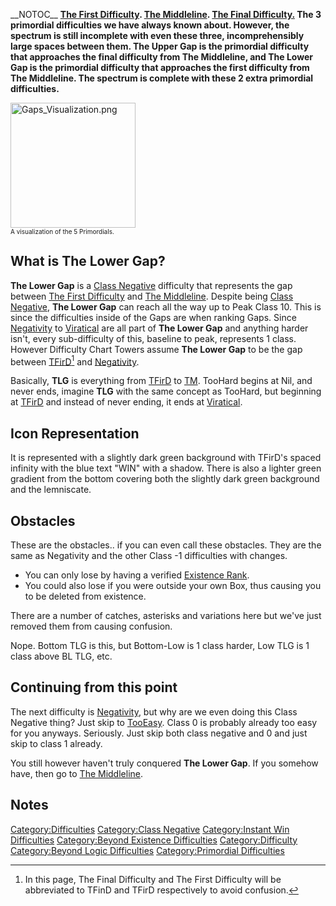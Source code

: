 __NOTOC__{{PrimordialDifficulty}}
{{Unloseable Difficulty}}
{{NewDifficultyInfobox
|title1 = <span style = "color:#40FF40; font-family:Code">The Lower Gap</span>
|image1 = <gallery>
File:TheLowerGapRemake.png|Current
File:The Lower Gap.png|Old
</gallery>
|caption1 = The incomprehensibly large gap between the beginning and what we have.
|class = [[:Category:Class Negative|Bottom Class Negative]] to [[:Category:Class 10|High Class 10]]
|previous = [[File:Tfird.png|46px|link=The First Difficulty]][[The First Difficulty]]
|next = [[File:The MiddlelineNew.png|link=The Middleline|46px]] [[The Middleline]]
|decal_id = [https://www.roblox.com/library/8013235717 8013235717] 
|main_difficulty = [[File:Tfird.png|25px]] [[The First Difficulty]]
|sub_difficulty(ies) = 
|chain(s) = 
|original_name = 
|previous_name = 
|date_added = 11/15/2021
|date_removed = not yet
|removal_reason = It's a primordial difficulty. What do you expect? It won't be deleted.
|type=[[:Category:Primordial Difficulties|Primordial Difficulty]]
[[Category:Unloseable Difficulties|Unloseable Difficulty]]|rating=-∞</sub> - 114.9999...|original_class=Negative|previous_class(es)=Negative|alt_previous=[[File:Negativity.png|30px|link=Negativity]] [[Negativity]]|alt_next=[[File:Pinnacle.png|frameless|40px|link=Pinnacle]] [[Pinnacle]]|class_range=-1 - 10|difficulty_range=Infinite infinitesimal portions|counterpart=[[The Upper Gap]]}}
'''[[The First Difficulty]]. [[The Middleline]]. [[The Final Difficulty.]] The 3 primordial difficulties we have always known about. However, the spectrum is still incomplete with even these three, incomprehensibly large spaces between them. The Upper Gap is the primordial difficulty that approaches the final difficulty from The Middleline, and The Lower Gap is the primordial difficulty that approaches the first difficulty from The Middleline. The spectrum is complete with these 2 extra primordial difficulties.'''

[[File:Gaps Visualization.png|200px]]<br />
<span style="font-size:10px">A visualization of the 5 Primordials.</span>

==What is The Lower Gap?==
'''The Lower Gap''' is a [[:Category:Class Negative|Class Negative]] difficulty that represents the gap between [[The First Difficulty]] and [[The Middleline]]. Despite being [[:Category:Class Negative|Class Negative]],  '''The Lower Gap''' can reach all the way up to Peak Class 10. This is since the difficulties inside of the Gaps are when ranking Gaps. Since [[Negativity]] to [[Viratical]] are all part of '''The Lower Gap''' and anything harder isn't, every sub-difficulty of this, baseline to peak, represents 1 class. However Difficulty Chart Towers assume '''The Lower Gap''' to be the gap between [[The First Difficulty|TFirD]]<ref>In this page, The Final Difficulty and The First Difficulty will be abbreviated to TFinD and TFirD respectively to avoid confusion.</ref> and [[Negativity]].

Basically, '''TLG''' is everything from [[The First Difficulty|TFirD]] to [[The Middleline|TM]]. TooHard begins at Nil, and never ends, imagine '''TLG''' with the same concept as TooHard, but beginning at [[The First Difficulty|TFirD]] and instead of never ending, it ends at [[Viratical]].

==Icon Representation==

It is represented with a slightly dark green background with TFirD's spaced infinity with the blue text "WIN" with a shadow. There is also a lighter green gradient from the bottom covering both the slightly dark green background and the lemniscate.

==Obstacles==
These are the obstacles..  if you can even call these obstacles. They are the same as Negativity and the other Class -1 difficulties with changes.
*You can only lose by having a verified [[w:c:alldimensions:Existence Rank|Existence Rank]].
*You could also lose if you were outside your own Box, thus causing you to be deleted from existence.
There are a number of catches, asterisks and variations here but we've just removed them from causing confusion.

Nope. Bottom TLG is this, but Bottom-Low is 1 class harder, Low TLG is 1 class above BL TLG, etc.

==Continuing from this point==

The next difficulty is [[Negativity]], but why are we even doing this Class Negative thing? Just skip to [[TooEasy]]. Class 0 is probably already too easy for you anyways. Seriously. Just skip both class negative and 0 and just skip to class 1 already.

You still however haven't truly conquered '''The Lower Gap'''. If you somehow have, then go to [[The Middleline]].

==Notes==
<references />
{{DifficultiesNavbox}}
[[Category:Difficulties]]
[[Category:Class Negative]]
[[Category:Instant Win Difficulties]]
[[Category:Beyond Existence Difficulties]]
[[Category:Difficulty]]
[[Category:Beyond Logic Difficulties]]
[[Category:Primordial Difficulties]]